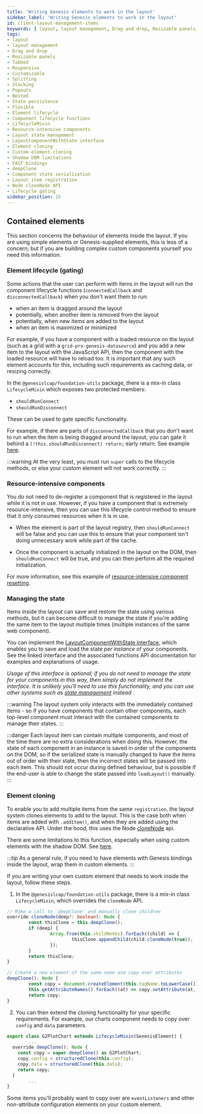 ```yaml
---
title: 'Writing Genesis elements to work in the layout'
sidebar_label: 'Writing Genesis elements to work in the layout'
id: client-layout-management-items
keywords: [ layout, layout management, Drag and drop, Resizable panels, Tabbed, Responsive, Customizable, Splitting, Stacking, Popouts, Nested, State persistence, Flexible, Element lifecycle, Component lifecycle functions, LifecycleMixin, Resource-intensive components, Layout state management, LayoutComponentWithState interface, Element cloning, Custom element cloning, Shadow DOM limitations, FAST bindings, deepClone, Component state serialization, Layout item registration, Node cloneNode API, Lifecycle gating, ]
tags:
- layout
- layout management
- Drag and drop
- Resizable panels
- Tabbed
- Responsive
- Customizable
- Splitting
- Stacking
- Popouts
- Nested
- State persistence
- Flexible
- Element lifecycle
- Component lifecycle functions
- LifecycleMixin
- Resource-intensive components
- Layout state management
- LayoutComponentWithState interface
- Element cloning
- Custom element cloning
- Shadow DOM limitations
- FAST bindings
- deepClone
- Component state serialization
- Layout item registration
- Node cloneNode API
- Lifecycle gating
sidebar_position: 15
---
```


## Contained elements

This section concerns the behaviour of elements inside the layout. If you are using simple elements or Genesis-supplied elements, this is less of a concern; but if you are building complex custom components yourself you need this information.

### Element lifecycle (gating)

Some actions that the user can perform with items in the layout will run the component lifecycle functions (`connectedCallback` and `disconnectedCallback`) when you don't want them to run:
- when an item is dragged around the layout
- potentially, when another item is removed from the layout
- potentially, when new items are added to the layout
- when an item is maximized or minimized

For example, if you have a component with a loaded resource on the layout (such as a grid with a `grid-pro-genesis-datasource`) and you add a new item to the layout with the JavaScript API, then the component with the loaded resource will have to reload too. It is important that any such element accounts for this, including such requirements as caching data, or resizing correctly.

In the `@genesislcap/foundation-utils` package, there is a mix-in class `LifecycleMixin` which exposes two protected members:

-  `shouldRunConnect`
-  `shouldRunDisconnect`

These can be used to gate specific functionality.

For example, if there are parts of `disconnectedCallback` that you don't want to run when the item is being dragged around the layout, you can gate it behind a `(!this.shouldRunDisconnect) return;` early return. See example [here](../client-layout-management-pitfalls/#resource-intensive-component-resetting-in-layout).

:::warning
At the very least, you must run `super` calls to the lifecycle methods, or else your custom element will not work correctly.
:::

### Resource-intensive components
You do not need to de-register a component that is registered in the layout while it is not in use.  However, if you have a component that is extremely resource-intensive, then you can use this lifecycle control method to ensure that it only consumes resources when it is in use.

- When the element is part of the layout registry, then `shouldRunConnect` will be false and you can use this to ensure that your component isn't doing unnecessary work while part of the cache.

- Once the component is actually initialized in the layout on the DOM, then `shouldRunConnect` will be true, and you can then perform all the required initialization.

For more information, see this example of [resource-intensive component resetting](../client-layout-management-pitfalls/#resource-intensive-component-resetting-in-layout).

### Managing the state

Items inside the layout can save and restore the state using various methods, but it can become difficult to manage the state if you're adding the same item to the layout multiple times (multiple instances of the same web component).

You can implement the [LayoutComponentWithState interface](../docs/api/foundation-layout.layoutcomponentwithstate/), which enables you to save and load the state *per instance* of your components. See the linked interface and the associated functions API documentation for examples and explanations of usage.

<em>Usage of this interface is optional; if you do not need to manage the state for your components in this way, then simply do not implement the interface. <i>It is unlikely you'll need to use this functionality, and you can use other systems such as [state management](/develop/client-capabilities/layout-management/client-layout-management-binding/#state-management) instead</i> </em>.

:::warning
The layout system only interacts with the immediately contained items - so if you have components that contain other components, each top-level component must interact with the contained components to manage their states.
:::

:::danger
Each layout item can contain multiple components, and most of the time there are no extra considerations when doing this. However, the state of each component in an instance is saved in order of the components on the DOM, so if the serialized state is manually changed to have the items out of order with their state, then the incorrect states will be passed into each item. This should not occur during defined behaviour, but is possible if the end-user is able to change the state passed into `loadLayout()` manually.
:::

### Element cloning

To enable you to add multiple items from the same `registration`, the layout system clones elements to add to the layout.
This is the case both when items are added with `.addItem()`, and when they are added using the declarative API. Under the hood, this uses the Node [cloneNode](https://developer.mozilla.org/en-US/docs/Web/API/Node/cloneNode) api.

There are some limitations to this function, especially when using custom elements with the shadow DOM. See [here](../client-layout-management-binding/).

:::tip
As a general rule, if you need to have elements with Genesis bindings inside the layout, wrap them in custom elements.
:::

If you are writing your own custom element that needs to work inside the layout, follow these steps.

1. In the `@genesislcap/foundation-utils` package, there is a mix-in class `LifecycleMixin`, which overrides the `cloneNode` API.

```typescript
// Make a call to `deepClone` and manually clone children
override cloneNode(deep?: boolean): Node {
        const thisClone = this.deepClone();
        if (deep) {
                Array.from(this.childNodes).forEach((child) => {
                        thisClone.appendChild(child.cloneNode(true));
                });
        }
        return thisClone;
}

// Create a new element of the same name and copy over attributes
deepClone(): Node {
        const copy = document.createElement(this.tagName.toLowerCase());
        this.getAttributeNames().forEach((at) => copy.setAttribute(at, this.getAttribute(at)));
        return copy;
}
```

2. You can then extend the cloning functionality for your specific requirements. For example, our charts component needs to copy over `config` and `data` parameters.

```typescript
export class G2PlotChart extends LifecycleMixin(GenesisElement) {
        ...
  override deepClone(): Node {
    const copy = super.deepClone() as G2PlotChart;
    copy.config = structuredClone(this.config);
    copy.data = structuredClone(this.data);
    return copy;
  }
        ...
}
```
Some items you'll probably want to copy over are `eventListeners` and other non-attribute configuration elements on your custom element.
